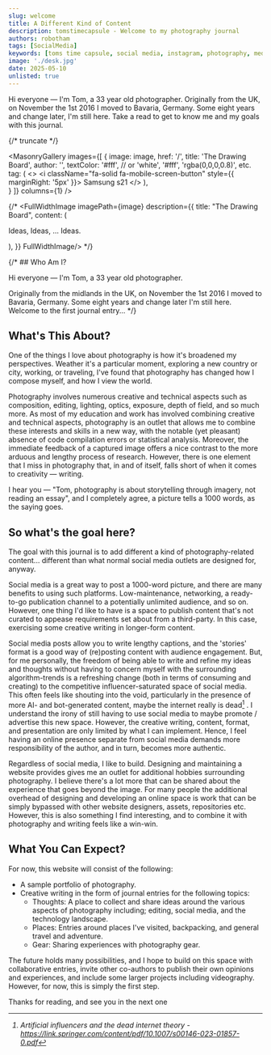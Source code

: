 ```yaml
---
slug: welcome
title: A Different Kind of Content
description: tomstimecapsule - Welcome to my photography journal 
authors: robotham
tags: [SocialMedia]
keywords: [toms time capsule, social media, instagram, photography, media]
image: './desk.jpg'
date: 2025-05-10
unlisted: true
---
```





 Hi everyone — I'm Tom, a 33 year old photographer. Originally from the UK, on November the 1st 2016 I moved to Bavaria, Germany. Some eight years and change later, I'm still here. Take a read to get to know me and my goals with this journal.

{/* truncate */}

 <MasonryGallery
  images={[
    {
        image: image,
        href: '/',
        title: 'The Drawing Board',
        author: '',
        textColor: '#fff', // or 'white', '#fff', 'rgba(0,0,0,0.8)', etc.
        tag: (
            <>
                <i className="fa-solid fa-mobile-screen-button" style={{ marginRight: '5px' }}></i>
                Samsung s21
            </>
        ),  
    }
  ]}
  columns={1}
/>


{/* <FullWidthImage 
    imagePath={image} 
    description={{
    title: "The Drawing Board",
    content: (
    <p>
        Ideas, Ideas, ... Ideas. 
    </p>
    ),
}}
FullWidthImage/> */}

{/* ## Who Am I?

Hi everyone — I'm Tom, a 33 year old photographer.

Originally from the midlands in the UK, on November the 1st 2016 I moved to Bavaria, Germany. Some eight years and change later I'm still here. Welcome to the first journal entry... */}

## What's This About?

One of the things I love about photography is how it's broadened my perspectives. Weather it's a particular moment, exploring a new country or city, working, or traveling, I've found that photography has changed how I compose myself, and how I view the world. 

Photography involves numerous creative and technical aspects such as composition, editing, lighting, optics, exposure, depth of field, and so much more. As most of my education and work has involved combining creative and technical aspects, photography is an outlet that allows me to combine these interests and skills in a new way, with the notable (yet pleasant) absence of code compilation errors or statistical analysis. Moreover, the immediate feedback of a captured image offers a nice contrast to the more arduous and lengthy process of research. However, there is one element that I miss in photography that, in and of itself, falls short of when it comes to creativity — writing.

I hear you — "Tom, photography is about storytelling through imagery, not reading an essay", and I completely agree, a picture tells a 1000 words, as the saying goes.

<Sep/>

## So what's the goal here?

The goal with this journal is to add different a kind of photography-related content... different than what normal social media outlets are designed for, anyway.

Social media is a great way to post a 1000-word picture, and there are many benefits to using such platforms. Low-maintenance, networking, a ready-to-go publication channel to a potentially unlimited audience, and so on. However, one thing I'd like to have is a space to publish content that's not curated to appease requirements set about from a third-party. In this case, exercising some creative writing in longer-form content. 

Social media posts allow you to write lengthy captions, and the 'stories' format is a good way of (re)posting content with audience engagement. But, for me personally, the freedom of being able to write and refine my ideas and thoughts without having to concern myself with the surrounding algorithm-trends is a refreshing change (both in terms of consuming and creating) to the competitive influencer-saturated space of social media. This often feels like shouting into the void, particularly in the presence of more AI- and bot-generated content, maybe the internet really is dead[^1] . I understand the irony of still having to use social media to maybe promote / advertise this new space. However, the creative writing, content, format, and presentation are only limited by what I can implement. Hence, I feel having an online presence separate from social media demands more responsibility of the author, and in turn, becomes more authentic.  

Regardless of social media, I like to build. Designing and maintaining a website provides gives me an outlet for additional hobbies surrounding photography. I believe there's a lot more that can be shared about the experience that goes beyond the image. For many people the additional overhead of designing and developing an online space is work that can be simply bypassed with other website designers, assets, repositories etc. However, this is also something I find interesting, and to combine it with photography and writing feels like a win-win.

<Sep/>

## What You Can Expect?

For now, this website will consist of the following:

- A sample portfolio of photography.
- Creative writing in the form of journal entries for the following topics:
    - Thoughts: A place to collect and share ideas around the various aspects of photography including; editing, social media, and the technology landscape.
    - Places: Entries around places I've visited, backpacking, and general travel and adventure.
    - Gear: Sharing experiences with photography gear.

The future holds many possibilities, and I hope to build on this space with collaborative entries, invite other co-authors to publish their own opinions and experiences, and include some larger projects including videography. However, for now, this is simply the first step. 

Thanks for reading, and see you in the next one <i class="fa-regular fa-hand-peace"/>

[^1]: Artificial influencers and the dead internet theory - https://link.springer.com/content/pdf/10.1007/s00146-023-01857-0.pdf
